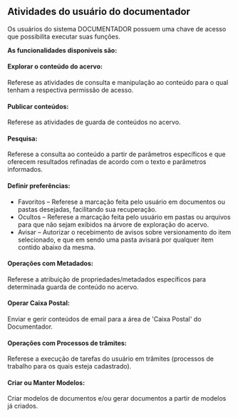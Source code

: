 ## Atividades do usuário do documentador
Os usuários do sistema DOCUMENTADOR possuem uma chave de acesso que possibilita executar suas funções.

**As funcionalidades disponíveis são:**

 #### Explorar o conteúdo do acervo:
  Refere­se as atividades de consulta e manipulação ao conteúdo para o qual tenham a respectiva permissão de acesso.

 #### Publicar conteúdos:
  Refere­se as atividades de guarda de conteúdos no acervo.

 #### Pesquisa:
  Refere­se a consulta ao conteúdo a partir de parâmetros específicos e que oferecem resultados refinadas de acordo com o texto e parâmetros informados.

 #### Definir preferências:
 - Favoritos – Refere­se a marcação feita pelo usuário em documentos ou pastas desejadas, facilitando sua recuperação.
 - Ocultos – Refere­se a marcação feita pelo usuário em pastas ou arquivos para que não sejam exibidos na árvore de exploração do acervo.
 - Avisar – Autorizar o recebimento de avisos sobre versionamento do item selecionado, e que em sendo uma pasta avisará por qualquer item contido abaixo da mesma.

 #### Operações com Metadados:
  Refere­se a atribuição de propriedades/metadados específicos para determinada guarda de conteúdo no acervo.

 #### Operar Caixa Postal:
  Enviar e gerir conteúdos de e­mail para a área de 'Caixa Postal' do Documentador.

 #### Operações com Processos de trâmites:
  Refere­se a execução de tarefas do usuário em trâmites (processos de trabalho para os quais esteja cadastrado).

 #### Criar ou Manter Modelos:
  Criar modelos de documentos e/ou gerar documentos a partir de modelos já criados.